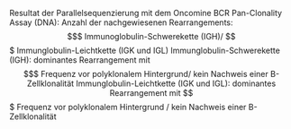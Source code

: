 Resultat der Parallelsequenzierung mit dem Oncomine BCR Pan-Clonality Assay (DNA):
Anzahl der nachgewiesenen Rearrangements: $$$ Immunoglobulin-Schwerekette (IGH)/ $$$ Immunglobulin-Leichtkette (IGK und IGL)
Immunglobulin-Schwerekette (IGH): dominantes Rearrangement mit $$$ Frequenz vor polyklonalem Hintergrund/ kein Nachweis einer B-Zellklonalität 
Immunglobulin-Leichtkette (IGK und IGL): dominantes Rearrangement mit $$$ Frequenz vor polyklonalem Hintergrund / kein Nachweis einer B-Zellklonalität